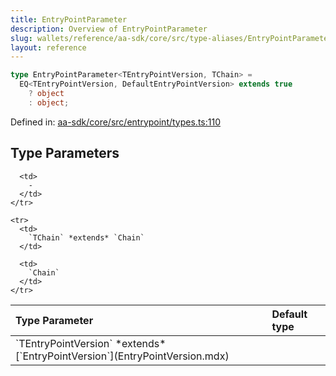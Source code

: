 ```yaml
---
title: EntryPointParameter
description: Overview of EntryPointParameter
slug: wallets/reference/aa-sdk/core/src/type-aliases/EntryPointParameter
layout: reference
---
```


```ts
type EntryPointParameter<TEntryPointVersion, TChain> =
  EQ<TEntryPointVersion, DefaultEntryPointVersion> extends true
    ? object
    : object;
```

Defined in: [aa-sdk/core/src/entrypoint/types.ts:110](https://github.com/alchemyplatform/aa-sdk/blob/e3c1a23e6e03f44bf2db3afddb97a91b175cba58/aa-sdk/core/src/entrypoint/types.ts#L110)

## Type Parameters

<table>
  <thead>
    <tr>
      <th align="left">Type Parameter</th>
      <th align="left">Default type</th>
    </tr>
  </thead>

  <tbody>
    <tr>
      <td>
        `TEntryPointVersion` *extends* [`EntryPointVersion`](EntryPointVersion.mdx)
      </td>

      <td>
        ‐
      </td>
    </tr>

    <tr>
      <td>
        `TChain` *extends* `Chain`
      </td>

      <td>
        `Chain`
      </td>
    </tr>

  </tbody>
</table>
